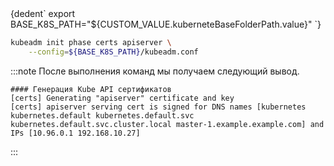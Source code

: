 

<CodeBlock language="bash">
{dedent`
    export BASE_K8S_PATH="${CUSTOM_VALUE.kuberneteBaseFolderPath.value}"
`}
</CodeBlock>

```bash
kubeadm init phase certs apiserver \
    --config=${BASE_K8S_PATH}/kubeadm.conf
```

:::note
После выполнения команд мы получаем следующий вывод.
```
#### Генерация Kube API сертификатов
[certs] Generating "apiserver" certificate and key
[certs] apiserver serving cert is signed for DNS names [kubernetes kubernetes.default kubernetes.default.svc kubernetes.default.svc.cluster.local master-1.example.example.com] and IPs [10.96.0.1 192.168.10.27]
```
:::
